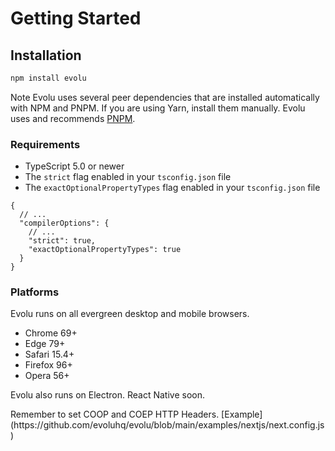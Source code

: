 # Getting Started

## Installation

```sh
npm install evolu
```

Note Evolu uses several peer dependencies that are installed automatically
with NPM and PNPM. If you are using Yarn, install them manually. Evolu uses
and recommends [PNPM](https://pnpm.io).

### Requirements

- TypeScript 5.0 or newer
- The `strict` flag enabled in your `tsconfig.json` file
- The `exactOptionalPropertyTypes` flag enabled in your `tsconfig.json` file

```
{
  // ...
  "compilerOptions": {
    // ...
    "strict": true,
    "exactOptionalPropertyTypes": true
  }
}
```

### Platforms

Evolu runs on all evergreen desktop and mobile browsers.

- Chrome 69+
- Edge 79+
- Safari 15.4+
- Firefox 96+
- Opera 56+

Evolu also runs on Electron. React Native soon.


<Callout type="info" emoji="ℹ️">
  Remember to set COOP and COEP HTTP Headers.
  [Example](https://github.com/evoluhq/evolu/blob/main/examples/nextjs/next.config.js)
</Callout>
